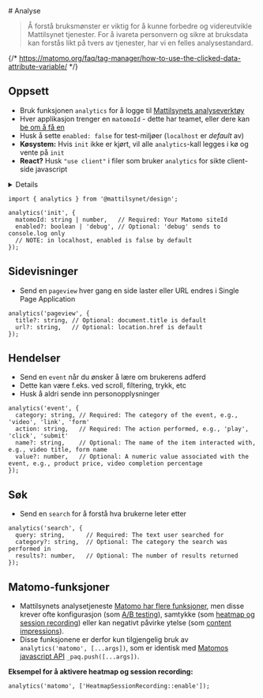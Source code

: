 
<Meta title="Designsystem/Analyse" />
# <ChartBarIcon /> Analyse

> Å forstå bruksmønster er viktig for å kunne forbedre og videreutvikle Mattilsynet tjenester.
> For å ivareta personvern og sikre at bruksdata kan forstås likt på tvers av tjenester, har vi en felles analysestandard.

<JumpTo />

{/* https://matomo.org/faq/tag-manager/how-to-use-the-clicked-data-attribute-variable/ */}

## Oppsett
- Bruk funksjonen `analytics` for å logge til [Mattilsynets analyseverktøy](https://mattilsynet.matomo.cloud/)
- Hver applikasjon trenger en `matomoId` - dette har teamet, eller dere kan [be om å få en](https://mattilsynet-hq.slack.com/archives/C03FAJ7N1EU)
- Husk å sette `enabled: false` for test-miljøer (`localhost` er *default* av)
- **Køsystem:** Hvis `init` ikke er kjørt, vil alle `analytics`-kall legges i kø og vente på `init`
- **React?** Husk `"use client"` i filer som bruker `analytics` for sikte client-side javascript

<Details>
<Details.Summary>Hva gjør `analytics` som jeg ikke får ved å bruke Matomo direkte?</Details.Summary>

Mattilsynet bruker for tiden [Matomo](https://matomo.org/) som analyseverktøy, og `analytics` er en wrapper rundt Matomos [JavaScript API](https://developer.matomo.org/guides/tracking-javascript-guide). Dette gir oss: 
- en felles standard for hvordan vi logger data
- enkel bruk med mulighet for å bytte eller legge til andre analysetjenester på sikt
- mulighet for felles samtykke-boks på sikt
- mulighet for automatisk analyse på designsystem-komponenter
- felles Matomo oppsett - blant annet:
  - [Logging av utgående lenker og nedlastingsknapper](https://developer.matomo.org/guides/tracking-javascript-guide#download-and-outlink-tracking) er automatisk på
  - [Heatmap and session recording](https://developer.matomo.org/guides/heatmap-session-recording/setup) er automatisk av fordi dette krever samtykke

</Details>

```
import { analytics } from '@mattilsynet/design';

analytics('init', {
  matomoId: string | number,   // Required: Your Matomo siteId
  enabled?: boolean | 'debug', // Optional: 'debug' sends to console.log only
  // NOTE: in localhost, enabled is false by default
});
```

## Sidevisninger
- Send en `pageview` hver gang en side laster eller URL endres i Single Page Application

```
analytics('pageview', {
  title?: string, // Optional: document.title is default
  url?: string,   // Optional: location.href is default
});
```

## Hendelser
- Send en `event` når du ønsker å lære om brukerens adferd
- Dette kan være f.eks. ved scroll, filtering, trykk, etc
- Husk å aldri sende inn personopplysninger

```
analytics('event', {
  category: string, // Required: The category of the event, e.g., 'video', 'link', 'form'
  action: string,   // Required: The action performed, e.g., 'play', 'click', 'submit'
  name?: string,    // Optional: The name of the item interacted with, e.g., video title, form name
  value?: number,   // Optional: A numeric value associated with the event, e.g., product price, video completion percentage
});
```

## Søk
- Send en `search` for å forstå hva brukerne leter etter

```
analytics('search', {
  query: string,      // Required: The text user searched for
  category?: string,  // Optional: The category the search was performed in
  results?: number,   // Optional: The number of results returned
});
```

## Matomo-funksjoner
- Mattilsynets analysetjeneste [Matomo har flere funksjoner](https://developer.matomo.org/guides/tracking-javascript-guide), men
disse krever ofte konfigurasjon (som [A/B testing](https://developer.matomo.org/guides/ab-tests/browser)), samtykke (som [heatmap og session recording](https://developer.matomo.org/guides/heatmap-session-recording/setup)) eller kan negativt påvirke ytelse (som [content impressions](https://developer.matomo.org/guides/tracking-javascript-guide#track-all-content-impressions-within-a-page)).
- Disse funksjonene er derfor kun tilgjengelig bruk av `analytics('matomo', [...args])`, som er identisk med [Matomos javascript API](https://developer.matomo.org/guides/tracking-javascript-guide) `_paq.push([...args])`.

**Eksempel for å aktivere heatmap og session recording:**

```
analytics('matomo', ['HeatmapSessionRecording::enable']);
```